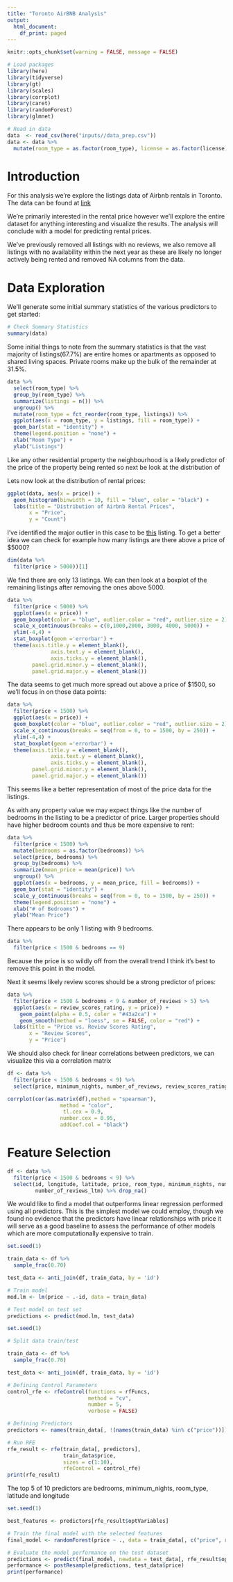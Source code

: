 ```yaml
---
title: "Toronto AirBNB Analysis"
output:
  html_document:
    df_print: paged
---
```


```r
knitr::opts_chunk$set(warning = FALSE, message = FALSE)

```

```r
# Load packages
library(here)
library(tidyverse)
library(gt)
library(scales)
library(corrplot)
library(caret)
library(randomForest)
library(glmnet)
```


```r
# Read in data
data  <- read_csv(here("inputs//data_prep.csv"))
data <- data %>%
  mutate(room_type = as.factor(room_type), license = as.factor(license))
```
# Introduction

For this analysis we're explore the listings data of Airbnb rentals in Toronto. The data can be found at [link](http://insideairbnb.com/get-the-data/)

We're primarily interested in the rental price however we'll explore the entire dataset for anything interesting and visualize the results. The analysis will conclude with a model for predicting rental prices.

We've previously removed all listings with no reviews, we also remove all listings with no availability within the next year as these are likely no longer actively being rented and removed NA columns from the data.

# Data Exploration

We'll generate some initial summary statistics of the various predictors
to get started:


```r
# Check Summary Statistics
summary(data)
```
Some initial things to note from the summary statistics is that the vast majority of listings(67.7%) are entire homes or apartments as opposed to shared living spaces. Private rooms make up the bulk of the remainder at 31.5%.

```r

data %>%
  select(room_type) %>%
  group_by(room_type) %>%
  summarize(listings = n()) %>%
  ungroup() %>%
  mutate(room_type = fct_reorder(room_type, listings)) %>%
  ggplot(aes(x = room_type, y = listings, fill = room_type)) +
  geom_bar(stat = "identity") + 
  theme(legend.position = "none") +
  xlab("Room Type") +
  ylab("Listings")
```

Like any other residential property the neighbourhood is a likely predictor of the price of the property being rented so next be look at the distribution of 

Lets now look at the distribution of rental prices:

```r
ggplot(data, aes(x = price)) +
  geom_histogram(binwidth = 10, fill = "blue", color = "black") +
  labs(title = "Distribution of Airbnb Rental Prices",
       x = "Price",
       y = "Count")
```

I've identified the major outlier in this case to be [this](https://www.airbnb.ca/rooms/43356632?adults=1&enable_m3_private_room=true&check_in=2023-05-10&check_out=2023-05-12&federated_search_id=1e55edf8-ab38-416f-a94b-39b161fc71c1&source_impression_id=p3_1683402984_4BxxLqBL6P8g6lGs&guests=1) listing. To get a better idea we can check for example how many listings are there above a price of $5000?

```r
dim(data %>%
  filter(price > 5000))[1]
```

We find there are only 13 listings. We can then look at a boxplot of the remaining listings after removing the ones above 5000.

```r
data %>%
  filter(price < 5000) %>%
  ggplot(aes(x = price)) +
  geom_boxplot(color = "blue", outlier.color = "red", outlier.size = 2) +
  scale_x_continuous(breaks = c(0,1000,2000, 3000, 4000, 5000)) +
  ylim(-4,4) + 
  stat_boxplot(geom ='errorbar') +
  theme(axis.title.y = element_blank(),
              axis.text.y = element_blank(),
              axis.ticks.y = element_blank(),
        panel.grid.minor.y = element_blank(),
        panel.grid.major.y = element_blank())
```

The data seems to get much more spread out above a price of $1500, so we'll focus in on those data points:

```r
data %>%
  filter(price < 1500) %>%
  ggplot(aes(x = price)) +
  geom_boxplot(color = "blue", outlier.color = "red", outlier.size = 2) +
  scale_x_continuous(breaks = seq(from = 0, to = 1500, by = 250)) +
  ylim(-4,4) + 
  stat_boxplot(geom ='errorbar') +
  theme(axis.title.y = element_blank(),
              axis.text.y = element_blank(),
              axis.ticks.y = element_blank(),
        panel.grid.minor.y = element_blank(),
        panel.grid.major.y = element_blank())
```

This seems like a better representation of most of the price data for the listings.

As with any property value we may expect things like the number of bedrooms in the listing to be a predictor of price. Larger properties should have higher bedroom counts and thus be more expensive to rent:

```r
data %>%
  filter(price < 1500) %>%
  mutate(bedrooms = as.factor(bedrooms)) %>%
  select(price, bedrooms) %>%
  group_by(bedrooms) %>%
  summarize(mean_price = mean(price)) %>%
  ungroup() %>%
  ggplot(aes(x = bedrooms, y = mean_price, fill = bedrooms)) +
  geom_bar(stat = "identity") +
  scale_y_continuous(breaks = seq(from = 0, to = 1500, by = 250)) +
  theme(legend.position = "none") +
  xlab("# of Bedrooms") +
  ylab("Mean Price")
```

There appears to be only 1 listing with 9 bedrooms.
```r
data %>%
  filter(price < 1500 & bedrooms == 9)
```

Because the price is so wildly off from the overall trend I think it's best to remove this point in the model.

Next it seems likely review scores should be a strong predictor of prices:

```r
data %>%
  filter(price < 1500 & bedrooms < 9 & number_of_reviews > 5) %>%
  ggplot(aes(x = review_scores_rating, y = price)) +
    geom_point(alpha = 0.5, color = "#43a2ca") +
    geom_smooth(method = "loess", se = FALSE, color = "red") +
  labs(title = "Price vs. Review Scores Rating",
       x = "Review Scores",
       y = "Price")

```

We should also check for linear correlations between predictors, we can visualize
this via a correlation matrix

```r
df <- data %>%
  filter(price < 1500 & bedrooms < 9) %>%
  select(price, minimum_nights, number_of_reviews, review_scores_rating, calculated_host_listings_count)

corrplot(cor(as.matrix(df),method = "spearman"),
                 method = "color",
                  tl.cex = 0.9,
                 number.cex = 0.95,
                 addCoef.col = "black")
```

# Feature Selection




```r
df <- data %>%
  filter(price < 1500 & bedrooms < 9) %>%
  select(id, longitude, latitude, price, room_type, minimum_nights, number_of_reviews, last_review, reviews_per_month, availability_365, bedrooms, calculated_host_listings_count,
         number_of_reviews_ltm) %>% drop_na()
```

We would like to find a model that outperforms linear regression
performed using all predictors. This is the simplest model we could employ,
though we found no evidence that the predictors have linear relationships
with price it will serve as a good baseline to assess the performance of other
models which are more computationally expensive to train.

```r
set.seed(1)

train_data <- df %>%
  sample_frac(0.70)

test_data <- anti_join(df, train_data, by = 'id')

# Train model
mod.lm <- lm(price ~ .-id, data = train_data)

# Test model on test set
predictions <- predict(mod.lm, test_data)

```




```r
set.seed(1)

# Split data train/test

train_data <- df %>%
  sample_frac(0.70)

test_data <- anti_join(df, train_data, by = 'id')

# Defining Control Parameters
control_rfe <- rfeControl(functions = rfFuncs,
                          method = "cv",
                          number = 5,
                          verbose = FALSE)

# Defining Predictors
predictors <- names(train_data[, !(names(train_data) %in% c("price"))])

# Run RFE
rfe_result <- rfe(train_data[, predictors],
                  train_data$price,
                  sizes = c(1:10),
                  rfeControl = control_rfe)
print(rfe_result)
```

The top 5 of 10 predictors are bedrooms, minimum_nights, room_type, latitude
and longitude

```r
set.seed(1)

best_features <- predictors[rfe_result$optVariables]

# Train the final model with the selected features
final_model <- randomForest(price ~ ., data = train_data[, c("price", rfe_result$optVariables)])

# Evaluate the model performance on the test dataset
predictions <- predict(final_model, newdata = test_data[, rfe_result$optVariables])
performance <- postResample(predictions, test_data$price)
print(performance)

```

